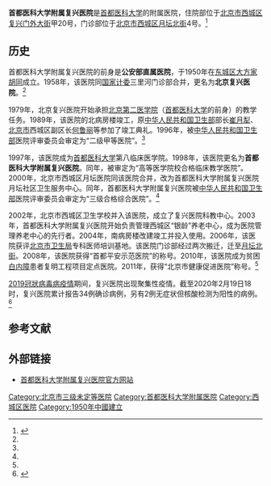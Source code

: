 {{Infobox hospital
<!-- 指引：任何未知項目應留空待其他用戶協助編輯。 -->
<!-- 以下大多數項目均為選擇性，可選擇不作任何資料輸入，但當將此模板複製至另一條目時，請將所有項目全數轉移。 -->
<!-- 完整的模板項目，請見：http://zh.wikipedia.org/wiki/Template:Infobox_hospital -->
| name        = 首都医科大学附属复兴医院
| name_en     = <!-- 在此填写医院外文名称。 -->
| admin       = <!-- 在此填写医院主管机构或部门 -->
| org/group   = 
| logo        = <!-- 在此加入醫院的院徽。 -->
| logo_size   = <!-- 此項目為選擇性，用以限制院徽的大小。 -->
| image       = <!-- 醫院的照片（建議為總大樓或正門，建議使用自由版權圖像）。 -->
| alt         = <!-- 此項目為選擇性。在此鍵入圖片的替代文字。 -->
| image_size  = <!-- 此項目為選擇性，用以限制圖片的大小（預設值為 225）。 --> 
| caption     = <!-- 此項目為選擇性.請在此加入對以上圖片的描述。 -->
| country     = {{CHN}}
| address = [[北京市|北京市]][[西城区|西城区]][[复兴门外大街|复兴门外大街]]甲20号<br>北京市西城区[[月坛北街|月坛北街]]4号
| coordinates = {{Coord|39.918168|116.352925|type:landmark_region:CN-11_source:GoogleMaps|display=inline,title}}
| type        = 綜合醫院
| funding     = 公立醫院
| affiliation = [[首都医科大学|首都医科大学]]
| patron      = <!-- 鍵入任何支持醫院營運的重要贊助人 -->
| standards   = 三级医院
| speciality  = <!-- 只當此醫院為專科醫院時使用。-->
| feature     = <!-- 在此填寫醫院的特色。-->
| beds        = 798
| healthcare  = <!-- UK:NHS. AU/CA: Medicare. ELSE freetext, e.g. Private -->
| emergency   = <!-- 在此填寫醫院所屬的創傷醫療中心級別（有關資訊請見：https://en.wikipedia.org/wiki/Trauma_center） -->
| helipad     = <!-- 在此填寫醫院的直昇機坪代碼（可使用機場代碼）。只在有確實參考支持的情況下使用。 -->
| network     = <!-- 在此鍵入醫院的網絡。 -->
| founded     = 1950年
| closed      = <!-- 此項目為選擇性。在此填入醫院停辦的日期。 -->
| demolished  = <!-- 此項目為選擇性。在此填入醫院被拆卸的日期。 -->
| dean        = <!-- 在此填寫醫院的院長。 -->
| website     = {{URL|www.bj-fxh.com}}
| other_links = <!-- 鍵入其他相關網址作額外的外部參考鏈接。 -->
}}
'''首都医科大学附属复兴医院'''是[[首都医科大学|首都医科大学]]的附属医院，住院部位于[[北京市|北京市]][[西城区|西城区]][[复兴门外大街|复兴门外大街]]甲20号，门诊部位于[[北京市|北京市]][[西城区|西城区]][[月坛北街|月坛北街]]4号。<ref name="fxyy">{{Cite web|title=历史沿革|url=http://www.bj-fxh.com/Sites/Site/News/Article/20002533.html|access-date=2012-09-29|publisher=首都医科大学附属复兴医院|archive-url=https://web.archive.org/web/20120826230104/http://www.bj-fxh.com/Sites/Site/News/Article/20002533.html|archive-date=2012-08-26|dead-url=yes}}</ref>

==历史==
首都医科大学附属复兴医院的前身是'''公安部直属医院'''，于1950年在[[东城区_(北京市)|东城区]][[大方家胡同|大方家胡同]]成立。1958年，该医院同[[中华人民共和国国家计划委员会|国家计委]]三里河门诊部合并，更名为'''北京复兴医院'''。<ref name="fxyy" />

1979年，北京复兴医院开始承担[[北京第二医学院|北京第二医学院]]（[[首都医科大学|首都医科大学]]的前身）的教学任务。1989年，该医院的北病房楼竣工，原[[中华人民共和国卫生部|中华人民共和国卫生部]]部长[[崔月犁|崔月犁]]、[[北京市|北京市]]西城区副区长[[何鲁丽|何鲁丽]]等参加了竣工典礼。1996年，被[[中华人民共和国卫生部|中华人民共和国卫生部]]医院评审委员会审定为“二级甲等医院”。<ref name="fxyy" />

1997年，该医院成为[[首都医科大学|首都医科大学]]第八临床医学院。1998年，该医院更名为'''首都医科大学附属复兴医院'''。同年，被审定为“高等医学院校合格临床教学医院”。2000年，北京市西城区月坛医院同该医院合并，改为首都医科大学附属复兴医院月坛社区卫生服务中心。同年，首都医科大学附属复兴医院被[[中华人民共和国卫生部|中华人民共和国卫生部]]医院评审委员会审定为“三级合格综合医院”。<ref name="fxyy" />

2002年，北京市西城区卫生学校并入该医院，成立了复兴医院科教中心。2003年，首都医科大学附属复兴医院开始负责管理西城区“银龄”养老中心，成为医院管理养老中心的先行者。2004年，南病房楼改建竣工并投入使用。2006年，该医院获评[[北京市卫生局|北京市卫生局]]专科医师培训基地。该医院门诊部经过两次搬迁，迁至[[月坛北街|月坛北街]]。2008年，该医院获得“首都平安示范医院”的称号。2010年，该医院成为贫困[[白内障|白内障]]患者复明工程项目定点医院。2011年，获得“北京市健康促进医院”称号。<ref name="fxyy" />

[[2019冠狀病毒病疫情|2019冠狀病毒病疫情]]期间，复兴医院出现聚集性疫情。截至2020年2月19日18时，复兴医院累计报告34例确诊病例，另有2例无症状但核酸检测为阳性的病例。<ref>{{Cite news|url=https://m.chinanews.com/wap/detail/zw/sh/2020/02-20/9098418.shtml|title=北京复兴医院累计确诊病例34例|date=2020-02-20|work=中国新闻网|accessdate=2020-02-20}}</ref>

==参考文献==
{{reflist}}

==外部链接==
*[http://www.bj-fxh.com/ 首都医科大学附属复兴医院官方网站]

[[Category:北京市三级未定等医院|Category:北京市三级未定等医院]]
[[Category:首都医科大学附属医院|Category:首都医科大学附属医院]]
[[Category:西城区医院|Category:西城区医院]]
[[Category:1950年中國建立|Category:1950年中國建立]]